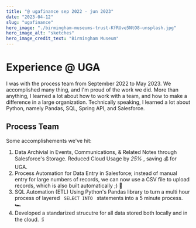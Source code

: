 ```yaml
---
title: "@ ugafinance sep 2022 - jun 2023"
date: "2023-04-12"
slug: "ugafinance"
hero_image: "./birmingham-museums-trust-KfRUve5NtO8-unsplash.jpg"
hero_image_alt: "sketches"
hero_image_credit_text: "Birmingham Museum"
---
```


# Experience @ UGA

I was with the process team from September 2022 to May 2023. We accomplished many thing, and I'm proud of the work we did. More than anything, I learned a lot about how to work with a team, and how to make a difference in a large organization. Technically speaking, I learned a lot about Python, namely Pandas, SQL, Spring API, and Salesforce. 

## Process Team

Some accomplishements we've hit:
<ol> 
<li>Data Archivial in Events, Communications, & Related Notes through Salesforce's Storage. Reduced Cloud Usage by <i> 25% </i> , saving 💰 for UGA. </li>
<li> Process Automation for Data Entry in Salesforce; instead of manual entry for large numbers of records, we can now use a CSV file to upload records, which is also built automatically ;) 📝</li>
<li> SQL Automation (ETL) Using Python's Pandas library to turn a multi hour process of layered <code> SELECT INTO </code> statements into a 5 minute process. 🏎️ </li>
<li> Developed a standarized strucutre for all data stored both locally and in the cloud.  🖇️ </li>
</ol>



